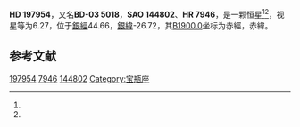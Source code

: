 {{Starbox begin
| name = HD 197954
}}
{{Starbox observe
| epoch = [[J2000.0|J2000.0]]
| constell = {{星座名待查}}<ref name=SIMBAD>{{cite web
 | url=http://simbad.u-strasbg.fr/simbad/sim-id?Ident=HR+7946
 | title =Pulsating variable Star
 | publisher=Centre de Données astronomiques de Strasbourg
 | work=SIMBAD
 | accessdate=2012-07-13}}</ref><ref name=DATA>{{cite web
 | url=http://vizier.u-strasbg.fr/viz-bin/VizieR-5?-out.add=.&-source=5050&-corr=PK=HR&-out.max=9999&HR=7946
 | title=VizieR Detailed Page
 | accessdate=2012-07-13
 | archive-date=2019-02-16
 | archive-url=https://web.archive.org/web/20190216095704/http://vizier.u-strasbg.fr/viz-bin/VizieR-5?-out.add=.&-source=5050&-corr=PK=HR&-out.max=9999&HR=7946
 | dead-url=no
 }}</ref>
| 星官 = 
| ra = {{RA|20|47|3.6}}<ref name=SIMBAD /><ref name=DATA />
| dec = {{DEC|-2|29|12}}<ref name=SIMBAD /><ref name=DATA />
| appmag_v = 6.27<ref name=SIMBAD /><ref name=DATA />
}}
{{Starbox character
| class = K2<ref name=SIMBAD /><ref name=DATA />
| b-v = 1.55<ref name=SIMBAD /><ref name=DATA />
| u-b = 1.97<ref name=SIMBAD /><ref name=DATA />
| r-i = <ref name=SIMBAD /><ref name=DATA />
| variable = 
}}
{{Starbox astrometry
| radial_v = 1.97
| prop_mo_ra = 28
| parallax = 
| p_error = 
}}
{{Starbox catalog
| names =BD-03 5018，[[SAO星表|SAO]] 144802，[[HD星表|HD]] 197954，[[HR星表|HR]] 7946}}
{{Starbox reference |Simbad=HR+7946}}
{{Starbox end}}

'''HD 197954'''，又名'''BD-03 5018'''，'''SAO 144802'''、'''HR 7946'''，是一颗恒星<ref name=SIMBAD /><ref name=DATA />，视星等为6.27，位于[[銀道座標系|銀經]]44.66，[[銀道座標系|銀緯]]-26.72，其[[B1900.0|B1900.0]]坐标为赤經{{RA|20|41|51.6}}，赤緯{{DEC|-2|-26.72|9}}。

== 参考文献 ==
{{reflist}}

{{star-stub}}

[[Category:HD和HDE天體|197954]]
[[Category:HR天體|7946]]
[[Category:SAO天體|144802]]
[[Category:宝瓶座|Category:宝瓶座]]